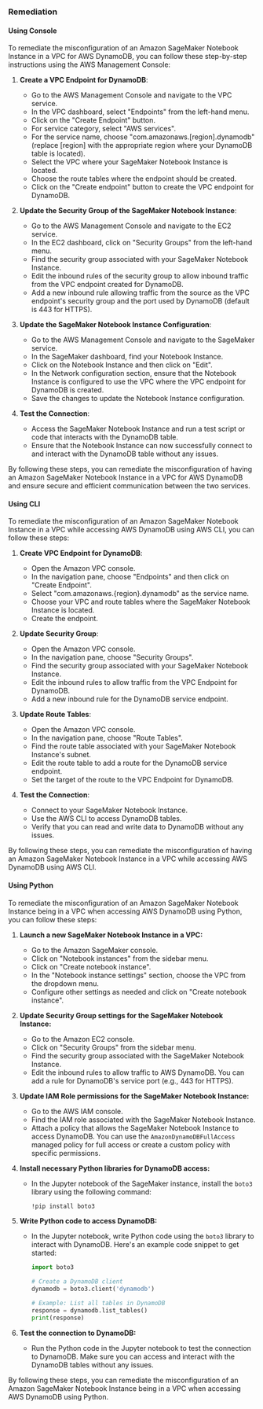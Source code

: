 ### Remediation

#### Using Console

To remediate the misconfiguration of an Amazon SageMaker Notebook Instance in a VPC for AWS DynamoDB, you can follow these step-by-step instructions using the AWS Management Console:

1. **Create a VPC Endpoint for DynamoDB**:
   - Go to the AWS Management Console and navigate to the VPC service.
   - In the VPC dashboard, select "Endpoints" from the left-hand menu.
   - Click on the "Create Endpoint" button.
   - For service category, select "AWS services".
   - For the service name, choose "com.amazonaws.[region].dynamodb" (replace [region] with the appropriate region where your DynamoDB table is located).
   - Select the VPC where your SageMaker Notebook Instance is located.
   - Choose the route tables where the endpoint should be created.
   - Click on the "Create endpoint" button to create the VPC endpoint for DynamoDB.

2. **Update the Security Group of the SageMaker Notebook Instance**:
   - Go to the AWS Management Console and navigate to the EC2 service.
   - In the EC2 dashboard, click on "Security Groups" from the left-hand menu.
   - Find the security group associated with your SageMaker Notebook Instance.
   - Edit the inbound rules of the security group to allow inbound traffic from the VPC endpoint created for DynamoDB.
   - Add a new inbound rule allowing traffic from the source as the VPC endpoint's security group and the port used by DynamoDB (default is 443 for HTTPS).

3. **Update the SageMaker Notebook Instance Configuration**:
   - Go to the AWS Management Console and navigate to the SageMaker service.
   - In the SageMaker dashboard, find your Notebook Instance.
   - Click on the Notebook Instance and then click on "Edit".
   - In the Network configuration section, ensure that the Notebook Instance is configured to use the VPC where the VPC endpoint for DynamoDB is created.
   - Save the changes to update the Notebook Instance configuration.

4. **Test the Connection**:
   - Access the SageMaker Notebook Instance and run a test script or code that interacts with the DynamoDB table.
   - Ensure that the Notebook Instance can now successfully connect to and interact with the DynamoDB table without any issues.

By following these steps, you can remediate the misconfiguration of having an Amazon SageMaker Notebook Instance in a VPC for AWS DynamoDB and ensure secure and efficient communication between the two services.

#### Using CLI

To remediate the misconfiguration of an Amazon SageMaker Notebook Instance in a VPC while accessing AWS DynamoDB using AWS CLI, you can follow these steps:

1. **Create VPC Endpoint for DynamoDB**:
   - Open the Amazon VPC console.
   - In the navigation pane, choose "Endpoints" and then click on "Create Endpoint".
   - Select "com.amazonaws.{region}.dynamodb" as the service name.
   - Choose your VPC and route tables where the SageMaker Notebook Instance is located.
   - Create the endpoint.

2. **Update Security Group**:
   - Open the Amazon VPC console.
   - In the navigation pane, choose "Security Groups".
   - Find the security group associated with your SageMaker Notebook Instance.
   - Edit the inbound rules to allow traffic from the VPC Endpoint for DynamoDB.
   - Add a new inbound rule for the DynamoDB service endpoint.

3. **Update Route Tables**:
   - Open the Amazon VPC console.
   - In the navigation pane, choose "Route Tables".
   - Find the route table associated with your SageMaker Notebook Instance's subnet.
   - Edit the route table to add a route for the DynamoDB service endpoint.
   - Set the target of the route to the VPC Endpoint for DynamoDB.

4. **Test the Connection**:
   - Connect to your SageMaker Notebook Instance.
   - Use the AWS CLI to access DynamoDB tables.
   - Verify that you can read and write data to DynamoDB without any issues.

By following these steps, you can remediate the misconfiguration of having an Amazon SageMaker Notebook Instance in a VPC while accessing AWS DynamoDB using AWS CLI.

#### Using Python

To remediate the misconfiguration of an Amazon SageMaker Notebook Instance being in a VPC when accessing AWS DynamoDB using Python, you can follow these steps:

1. **Launch a new SageMaker Notebook Instance in a VPC:**
   - Go to the Amazon SageMaker console.
   - Click on "Notebook instances" from the sidebar menu.
   - Click on "Create notebook instance".
   - In the "Notebook instance settings" section, choose the VPC from the dropdown menu.
   - Configure other settings as needed and click on "Create notebook instance".

2. **Update Security Group settings for the SageMaker Notebook Instance:**
   - Go to the Amazon EC2 console.
   - Click on "Security Groups" from the sidebar menu.
   - Find the security group associated with the SageMaker Notebook Instance.
   - Edit the inbound rules to allow traffic to AWS DynamoDB. You can add a rule for DynamoDB's service port (e.g., 443 for HTTPS).
   
3. **Update IAM Role permissions for the SageMaker Notebook Instance:**
   - Go to the AWS IAM console.
   - Find the IAM role associated with the SageMaker Notebook Instance.
   - Attach a policy that allows the SageMaker Notebook Instance to access DynamoDB. You can use the `AmazonDynamoDBFullAccess` managed policy for full access or create a custom policy with specific permissions.

4. **Install necessary Python libraries for DynamoDB access:**
   - In the Jupyter notebook of the SageMaker instance, install the `boto3` library using the following command:
     ```bash
     !pip install boto3
     ```

5. **Write Python code to access DynamoDB:**
   - In the Jupyter notebook, write Python code using the `boto3` library to interact with DynamoDB. Here's an example code snippet to get started:
     ```python
     import boto3

     # Create a DynamoDB client
     dynamodb = boto3.client('dynamodb')

     # Example: List all tables in DynamoDB
     response = dynamodb.list_tables()
     print(response)
     ```

6. **Test the connection to DynamoDB:**
   - Run the Python code in the Jupyter notebook to test the connection to DynamoDB. Make sure you can access and interact with the DynamoDB tables without any issues.

By following these steps, you can remediate the misconfiguration of an Amazon SageMaker Notebook Instance being in a VPC when accessing AWS DynamoDB using Python.

